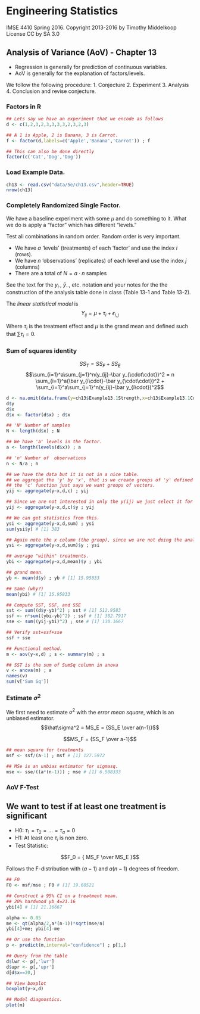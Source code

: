 # Engineering Statistics
IMSE 4410 Spring 2016.  Copyright 2013-2016 by Timothy Middelkoop License CC by SA 3.0

## Analysis of Variance (AoV) - Chapter 13

* Regression is generally for prediction of continuous variables.
* AoV is generally for the explanation of factors/levels.

We follow the following procedure:
1. Conjecture
2. Experiment
3. Analysis
4. Conclusion and revise conjecture.

### Factors in R
```r
## Lets say we have an experiment that we encode as follows
d <- c(1,2,3,2,3,3,3,3,2,3,2,3)

## A 1 is Apple, 2 is Banana, 3 is Carrot.
f <- factor(d,labels=c('Apple','Banana','Carrot')) ; f

## This can also be done directly 
factor(c('Cat','Dog','Dog'))
```

### Load Example Data.
```r
ch13 <- read.csv("data/5e/ch13.csv",header=TRUE)
nrow(ch13)
```

### Completely Randomized Single Factor.

We have a baseline experiment with some $\mu$ and do something to it.
What we do is apply a "factor" which has different "levels."

Test all combinations in random order.  Random order is very important.

* We have $a$ 'levels' (treatments) of each 'factor' and use the index $i$ (rows).
* We have $n$ 'observations' (replicates) of each level and use the index $j$ (columns)
* There are a total of $N=a\cdot n$ samples

See the text for the $y_{i\cdot}$, $\bar y_{\cdot\cdot}$, etc. notation and your notes for the the construction of the analysis table done in class (Table 13-1 and Table 13-2). 

The *linear statistical model* is
$$Y_{ij}=\mu + \tau_i+ \epsilon_{i,j}$$

Where $\tau_i$ is the treatment effect and $\mu$ is the grand mean and defined such that $\sum \tau_i = 0$.

### Sum of squares identity
$$SS_T=SS_F+SS_E$$
$$\sum_{i=1}^a\sum_{j=1}^n(y_{ij}-\bar y_{\cdot\cdot})^2 = n \sum_{i=1}^a(\bar y_{i\cdot}-\bar y_{\cdot\cdot})^2 + \sum_{i=1}^a\sum_{j=1}^n(y_{ij}-\bar y_{i\cdot})^2$$


```r
d <- na.omit(data.frame(y=ch13$Example13.1Strength,x=ch13$Example13.1Concentration))
d$y
d$x
d$x <- factor(d$x) ; d$x

## 'N' Number of samples
N <- length(d$x) ; N

## We have 'a' levels in the factor.
a <- length(levels(d$x)) ; a

## 'n' Number of  observations
n <- N/a ; n

## we have the data but it is not in a nice table.
## we aggregat the 'y' by 'x', that is we create groups of 'y' defined by 'x' (the right side of the equation)
## the 'c' function just says we want groups of vectors.
yij <- aggregate(y~x,d,c) ; yij

## Since we are not interested in only the y(ij) we just select it for a ordered table.
yij <- aggregate(y~x,d,c)$y ; yij

## We can get statistics from this.
ysi <- aggregate(y~x,d,sum) ; ysi
sum(ysi$y) # [1] 383

## Again note the x column (the group), since we are not doing the analysis with data.frame we extract it
ysi <- aggregate(y~x,d,sum)$y ; ysi

## average "within" treatments.
ybi <- aggregate(y~x,d,mean)$y ; ybi

## grand mean.
yb <- mean(d$y) ; yb # [1] 15.95833

## Same (why?)
mean(ybi) # [1] 15.95833

## Compute SST, SSF, and SSE
sst <- sum((d$y-yb)^2) ; sst # [1] 512.9583
ssf <- n*sum((ybi-yb)^2) ; ssf # [1] 382.7917
sse <- sum((yij-ybi)^2) ; sse # [1] 130.1667

## Verify sst=ssf+sse
ssf + sse

## Functional method.
m <- aov(y~x,d) ; s <- summary(m) ; s

## SST is the sum of SumSq column in anova
v <- anova(m) ; a
names(v)
sum(v['Sum Sq'])
```


### Estimate $\sigma^2$

We first need to estimate $\sigma^2$ with the *error mean square*, which is an unbiased estimator.
$$\hat\sigma^2 = MS_E = {SS_E \over a(n-1)}$$

$$MS_F = {SS_F \over a-1}$$

```r
## mean square for treatments
msf <- ssf/(a-1) ; msf # [1] 127.5972

## MSe is an unbias estimator for sigmasq.
mse <- sse/((a*(n-1))) ; mse # [1] 6.508333
```

### AoV F-Test

## We want to test if at least one treatment is significant
* H0: $\tau_1=\tau_2=\dots = \tau_a = 0$
* H1: At least one $\tau_i$ is non zero.
* Test Statistic:

$$F_0 = { MS_F \over MS_E }$$

Follows the F-distribution with $(a-1)$ and $a(n-1)$ degrees of freedom.

```r
## F0
F0 <- msf/mse ; F0 # [1] 19.60521

## Construct a 95% CI on a treatment mean.
## 20% hardwood yb_4=21.16
ybi[4] # [1] 21.16667

alpha <- 0.05
me <- qt(alpha/2,a*(n-1))*sqrt(mse/n)
ybi[4]+me; ybi[4]-me

## Or use the function
p <- predict(m,interval="confidence") ; p[1,]

## Query from the table
d$lwr <- p[,'lwr'] 
d$upr <- p[,'upr']
d[d$x==20,]

## View boxplot
boxplot(y~x,d)

## Model diagnostics.
plot(m)
```

